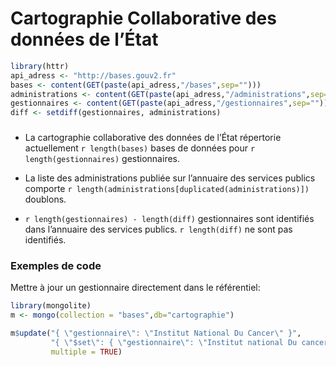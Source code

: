 Cartographie Collaborative des données de l'État
========================================================

```r
library(httr)
api_adress <- "http://bases.gouv2.fr"
bases <- content(GET(paste(api_adress,"/bases",sep="")))
administrations <- content(GET(paste(api_adress,"/administrations",sep="")))
gestionnaires <- content(GET(paste(api_adress,"/gestionnaires",sep="")))
diff <- setdiff(gestionnaires, administrations)
```

### 
* La cartographie collaborative des données de l'État répertorie actuellement `r length(bases)` bases de données pour `r length(gestionnaires)` gestionnaires.

* La liste des administrations publiée sur l'annuaire des services publics comporte `r length(administrations[duplicated(administrations)])` doublons.

* `r length(gestionnaires) - length(diff)` gestionnaires sont identifiés dans l'annuaire des services publics. `r length(diff)` ne sont pas identifiés.


### Exemples de code

Mettre à jour un gestionnaire directement dans le référentiel:

```r
library(mongolite)
m <- mongo(collection = "bases",db="cartographie")

m$update("{ \"gestionnaire\": \"Institut National Du Cancer\" }",
         "{ \"$set\": { \"gestionnaire\": \"Institut national Du cancer\" } }",
         multiple = TRUE)
```
